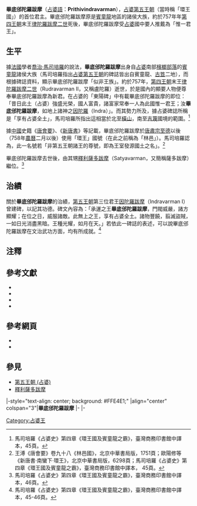 {{Infobox monarch
| name               =畢底邠陀羅跋摩
| title              = [[占婆|占婆]][[占婆君主列表|國王]]
| image              =
| caption            =
| reign              =約757年—？
| coronation         = 
| investiture        =
| full name          =
| native_lang1       = 
| native_lang1_name1 =
| birth_date         =？
| birth_place        =[[占婆|占婆]][[賓童龍|賓童龍]]
| death_date         =？
| death_place        =[[占婆|占婆]][[賓童龍|賓童龍]]
| burial_date        =
| burial_place       =
| predecessor        =[[律陀羅跋摩二世|律陀羅跋摩二世]]
| successor          =[[薩多跋摩|薩多跋摩]]
| queen              =
| consort            = 
| spouse             =
| spouse 1            =
| spouse 2             =
| spouse 3           =
| spouse 4           =
| spouse 5           =
| spouse 6           =
| spouse 7           =
| offspring          = 
| royal house        =[[第五王朝_(占婆)|第五王朝]]
| dynasty            = 
| father             =
| mother             =
| children           =
| religion           =[[印度教|印度教]]
}}
'''畢底邠陀羅跋摩'''（[[占婆語|占婆語]]：'''Prithivindravarman'''），[[占婆第五王朝|占婆第五王朝]]（當時稱「環王國」）的首位君主。畢底邠陀羅跋摩原是[[賓童龍|賓童龍]]地區的諸侯大族，約於757年年[[占婆第四王朝|第四王朝]]末王[[律陀羅跋摩二世|律陀羅跋摩二世]]死後，畢底邠陀羅跋摩受[[占婆|占婆]]國中要人推戴為「惟一君王」。

==生平==
據[[法國|法國]]學者[[喬治·馬司培羅|喬治·馬司培羅]]的說法，'''畢底邠陀羅跋摩'''出身自[[占婆|占婆]]南部[[占城#檳榔部落與椰子部落|檳榔部落]]的[[賓童龍|賓童龍]]諸侯大族（馬司培羅指出[[占婆第五王朝|占婆第五王朝]]的碑誌皆出自賓童龍、[[古笪|古笪]]二地），而根據碑誌資料，顯示畢底邠陀羅跋摩「似非王族」。約於757年，[[占婆第四王朝|第四王朝]]末王[[律陀羅跋摩二世|律陀羅跋摩二世]]（Rudravarman II，又稱盧陀羅）逝世，於是國內的顯要人物便尊奉畢底邠陀羅跋摩為新君。在占婆的「東陽碑」中有載畢底邠陀羅跋摩的即位：「昔日此土（占婆）強盛光榮，國人富貴，諸富家常奉一人為此國惟一君王；汝'''畢底邠陀羅跋摩'''，如地上諸神之[[因陀羅|因陀羅]]（Indra）」。而其勢力所及，據占婆碑誌所稱是「享有占婆全土」，馬司培羅所指出這相當於北至[[橫山_(越南)|橫山]]，南至[[高棉帝國|吉蔑]]國境的範圍。<ref>馬司培羅《占婆史》第四章《環王國及賓童龍之霸》，臺灣商務印書館中譯本，45頁。</ref>

據[[中國|中國]]史籍《[[唐會要|唐會要]]》、《[[新唐書|新唐書]]》等記載，畢底邠陀羅跋摩於[[唐肅宗|唐肅宗]][[至德_(唐肅宗)|至德]]以後（758年[[農曆|農曆]]二月以後）使用「環王」國號（在此之前稱為「林邑」）。馬司培羅認為，此一名號若「非第五王朝諸王的尊號，即為王室發源國土之名」。<ref>王溥《唐會要》卷九十八《林邑國》，北京中華書局版，1751頁；歐陽修等《新唐書·南蠻下·環王》，北京中華書局版，6298頁；馬司培羅《占婆史》第四章《環王國及賓童龍之霸》，臺灣商務印書館中譯本， 45頁。</ref>

畢底邠陀羅跋摩去世後，由其甥[[釋利薩多跋摩|釋利薩多跋摩]]（Satyavarman，又簡稱薩多跋摩）繼位。<ref>馬司培羅《占婆史》第四章《環王國及賓童龍之霸》，臺灣商務印書館中譯本，46頁。</ref>

==治績==
關於'''畢底邠陀羅跋摩'''的治績，[[占婆第五王朝|第五王朝]]第三位君王[[因陀羅跋摩一世_(占婆)|因陀羅跋摩]]（Indravarman I）曾建碑，以記其功德。碑文內容為：「承運之王'''畢底邠陀羅跋摩'''，門閥威嚴，諸方顯耀；在位之日，威服諸敵。此無上之王，享有占婆全土。諸物豐饒，翦滅盜賊，一如日光消盡黑暗。王種光耀，如月在天。」若依此一碑誌的表述，可以說畢底邠陀羅跋摩在文治武功方面，均有所成就。<ref>馬司培羅《占婆史》第四章《環王國及賓童龍之霸》，臺灣商務印書館中譯本，45-46頁。</ref>

==注釋==
<div class="references-small">   
<references />   
</div>   
</div>

==參考文獻==
<div class="references-small">
*{{cite book|title=《[[占婆史|占婆史]]》|author=[[喬治·馬司培羅|喬治·馬司培羅]]|others=[[馮承鈞|馮承鈞]]譯|location=[[台灣|台灣]]|publisher=[[臺灣商務印書館|臺灣商務印書館]]（[[中華民國|民國]]62）（1973）|language=zh}}
*{{cite book|title=《[[占婆史|占婆史]]》，收錄於《東蒙古遼代舊城探考記（外二種）》|author=馬伯樂（[[喬治·馬司培羅|喬治·馬司培羅]]的另一譯名）|others=[[馮承鈞|馮承鈞]]譯|location=[[北京|北京]]|publisher=[[中華書局|中華書局]]（2004）ISBN 7101042228|language=zh}}
*{{cite book|title=《[[唐會要|唐會要]]》| author=[[王溥|王溥]]|location=[[北京|北京]]|publisher=[[中華書局|中華書局]]（1998年）ISBN 7101007562|language=zh}}
*{{cite book|title=《[[新唐書|新唐書]]》| author=[[歐陽修|歐陽修]]、[[宋祁|宋祁]]等|location=[[北京|北京]]|publisher=[[中華書局|中華書局]]（1995年）ISBN 7101003206|language=zh}}
</div>

==參考網頁==
<div class="references-small">
* {{zh}}{{cite web|url=http://www.yjsy.ecnu.edu.cn/jszj/%E5%8F%B2%E9%83%A8-%E5%85%B6%E4%BB%96/%E5%94%90%E4%BC%9A%E8%A6%81/j91_100.html|title=華東師範大學研究生院─《唐會要》卷九十一至一百}}{{dead link|date=2018年1月 |bot=InternetArchiveBot |fix-attempted=yes }}
* {{zh}}{{cite web|url= http://newasia.proj.hkedcity.net/resources/25/xingtanshu/index.phtml?section_num=241|title= 新亞研究所─《新唐書·南蠻下》|deadurl= yes|archiveurl= https://web.archive.org/web/20090313232930/http://newasia.proj.hkedcity.net/resources/25/xingtanshu/index.phtml?section_num=241|archivedate= 2009-03-13}}
</div>

==參見==
*[[第五王朝_(占婆)|第五王朝 (占婆)]]
*[[釋利薩多跋摩|釋利薩多跋摩]]

{{start box}}
|-style="text-align: center; background: #FFE4E1;"
|align="center" colspan="3"|'''畢底邠陀羅跋摩'''
|-
{{s-none|無|第五王朝建立}}
{{s-title|[[占婆君主列表#第五王朝|占婆第五王朝君主]]|約757年或758年即位}}
{{s-after|[[釋利薩多跋摩|釋利薩多跋摩]]}}
|-
{{s-before|[[律陀羅跋摩二世|律陀羅跋摩二世]]}}
{{s-title|[[占城君主列表#第五王朝|占婆國王]]|約757年或758年即位}}
{{s-after|[[釋利薩多跋摩|釋利薩多跋摩]]}}
{{end box}}
{{占婆君主}}
[[Category:占婆王|Category:占婆王]]